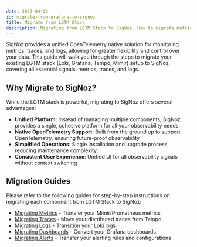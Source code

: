 ```yaml
---
date: 2025-04-22
id: migrate-from-grafana-to-signoz
title: Migrate from LGTM Stack
description: Migrating from LGTM Stack to SigNoz. How to migrate metrics, traces, and logs from LGTM Stack to SigNoz.
---
```


SigNoz provides a unified OpenTelemetry native solution for monitoring metrics, traces, and logs, allowing for greater flexibility and control over your data. This guide will walk you through the steps to migrate your existing LGTM stack (Loki, Grafana, Tempo, Mimir) setup to SigNoz, covering all essential signals: metrics, traces, and logs.

## Why Migrate to SigNoz?

While the LGTM stack is powerful, migrating to SigNoz offers several advantages:

- **Unified Platform**: Instead of managing multiple components, SigNoz provides a single, cohesive platform for all your observability needs
- **Native OpenTelemetry Support**: Built from the ground up to support OpenTelemetry, ensuring future-proof observability
- **Simplified Operations**: Single installation and upgrade process, reducing maintenance complexity
- **Consistent User Experience**: Unified UI for all observability signals without context switching

## Migration Guides

Please refer to the following guides for step-by-step instructions on migrating each component from LGTM Stack to SigNoz:

- [Migrating Metrics](https://signoz.io/docs/migration/migrate-from-grafana/metrics) - Transfer your Mimir/Prometheus metrics
- [Migrating Traces](https://signoz.io/docs/migration/migrate-from-grafana/traces) - Move your distributed traces from Tempo
- [Migrating Logs](https://signoz.io/docs/migration/migrate-from-grafana/logs) - Transition your Loki logs
- [Migrating Dashboards](https://signoz.io/docs/migration/migrate-from-grafana/dashboards) - Convert your Grafana dashboards
- [Migrating Alerts](https://signoz.io/docs/migration/migrate-from-grafana/alerts) - Transfer your alerting rules and configurations
